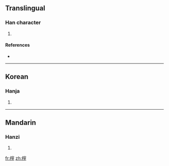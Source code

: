 ==Translingual==

===Han character===
{{Han char|rn=75|rad=木|as=10|sn=14|four=|canj=木十卜十 (DJYJ)}}

# {{defn|Han|sort=木10}}

====References====
* {{Han ref|kx=0543.220|dkj=15243|dj=0931.090|hdz=21270.080|uh=699F|ud=27039}}

----

==Korean==

===Hanja===
{{ko-hanja|hangeul=재|eumhun=|rv=jae|mr=chae|y=cay}}

# {{defn|Korean|sort=木10}}

----

==Mandarin==

===Hanzi===
{{cmn-hanzi|pin=[[zǐ]] ([[zi3]])|wg=tzu<sup>3</sup>}}

# {{defn|Mandarin|sort=木10}}

[[fr:榟]]
[[zh:榟]]